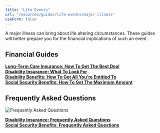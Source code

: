 ```yaml
---
title: "Life Events"
url: "resources/guides/life-events/major-illness"
useForm: false
---
```

  
A major illness can bring about life altering circumstances. These guides will better prepare you for the financial implications of such an event.  
  

Financial Guides
----------------

[**Long-Term Care Insurance: How To Get The Best Deal**](long-term-insurance-fg)  
[**Disability Insurance: What To Look For**](disability-insurance-fg)  
[**Disability Benefits: How To Get All You're Entitled To**](disability-benefits-fg)  
[**Social Security Benefits: How To Get The Maximum Amount**](social-security-benefits-fg)  

Frequently Asked Questions
--------------------------

![Frequently Asked Questions](../../../../../../../assets/images/icon-faq.png)

[**Disability Insurance: Frequently Asked Questions**](disability-insurance-faq)  
[**Social Security Benefits: Frequently Asked Questions**](social-security-benefits-faq)
